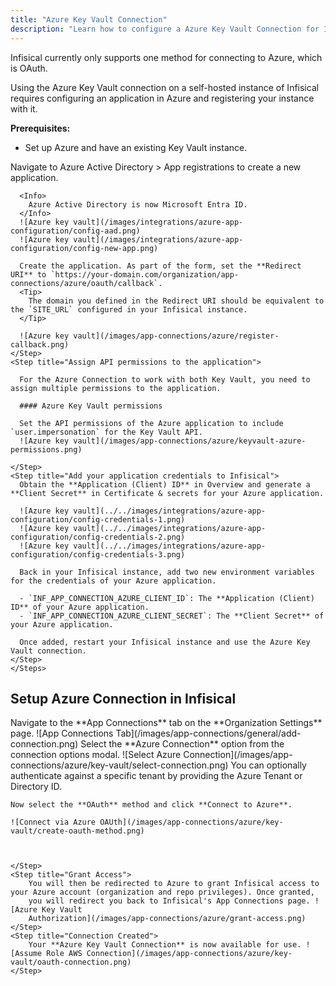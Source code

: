 ```yaml
---
title: "Azure Key Vault Connection"
description: "Learn how to configure a Azure Key Vault Connection for Infisical."
---
```


Infisical currently only supports one method for connecting to Azure, which is OAuth.

<Accordion title="Self-Hosted Instance">
  Using the Azure Key Vault connection on a self-hosted instance of Infisical requires configuring an application in Azure
  and registering your instance with it.

  **Prerequisites:**

  - Set up Azure and have an existing Key Vault instance.

  <Steps>
    <Step title="Create an application in Azure">
      Navigate to Azure Active Directory > App registrations to create a new application.

      <Info>
        Azure Active Directory is now Microsoft Entra ID.
      </Info>
      ![Azure key vault](/images/integrations/azure-app-configuration/config-aad.png)
      ![Azure key vault](/images/integrations/azure-app-configuration/config-new-app.png)

      Create the application. As part of the form, set the **Redirect URI** to `https://your-domain.com/organization/app-connections/azure/oauth/callback`.
      <Tip>
        The domain you defined in the Redirect URI should be equivalent to the `SITE_URL` configured in your Infisical instance.
      </Tip>

      ![Azure key vault](/images/app-connections/azure/register-callback.png)
    </Step>
    <Step title="Assign API permissions to the application">

      For the Azure Connection to work with both Key Vault, you need to assign multiple permissions to the application.

      #### Azure Key Vault permissions

      Set the API permissions of the Azure application to include `user.impersonation` for the Key Vault API.
      ![Azure key vault](/images/app-connections/azure/keyvault-azure-permissions.png)

    </Step>
    <Step title="Add your application credentials to Infisical">
      Obtain the **Application (Client) ID** in Overview and generate a **Client Secret** in Certificate & secrets for your Azure application.

      ![Azure key vault](../../images/integrations/azure-app-configuration/config-credentials-1.png)
      ![Azure key vault](../../images/integrations/azure-app-configuration/config-credentials-2.png)
      ![Azure key vault](../../images/integrations/azure-app-configuration/config-credentials-3.png)

      Back in your Infisical instance, add two new environment variables for the credentials of your Azure application.

      - `INF_APP_CONNECTION_AZURE_CLIENT_ID`: The **Application (Client) ID** of your Azure application.
      - `INF_APP_CONNECTION_AZURE_CLIENT_SECRET`: The **Client Secret** of your Azure application.

      Once added, restart your Infisical instance and use the Azure Key Vault connection.
    </Step>
    </Steps>    

</Accordion>

## Setup Azure Connection in Infisical

<Steps>
	<Step title="Navigate to the App Connections">
		Navigate to the **App Connections** tab on the **Organization Settings** page. ![App Connections
		Tab](/images/app-connections/general/add-connection.png)
	</Step>
	<Step title="Add Connection">
		Select the **Azure Connection** option from the connection options modal. ![Select Azure Connection](/images/app-connections/azure/key-vault/select-connection.png)
	</Step>
	<Step title="Authorize Connection">
    You can optionally authenticate against a specific tenant by providing the Azure Tenant or Directory ID.

    Now select the **OAuth** method and click **Connect to Azure**. 

    ![Connect via Azure OAUth](/images/app-connections/azure/key-vault/create-oauth-method.png)

    

	</Step>
	<Step title="Grant Access">
		You will then be redirected to Azure to grant Infisical access to your Azure account (organization and repo privileges). Once granted,
		you will redirect you back to Infisical's App Connections page. ![Azure Key Vault
		Authorization](/images/app-connections/azure/grant-access.png)
	</Step>
	<Step title="Connection Created">
		Your **Azure Key Vault Connection** is now available for use. ![Assume Role AWS Connection](/images/app-connections/azure/key-vault/oauth-connection.png)
	</Step>
</Steps>
